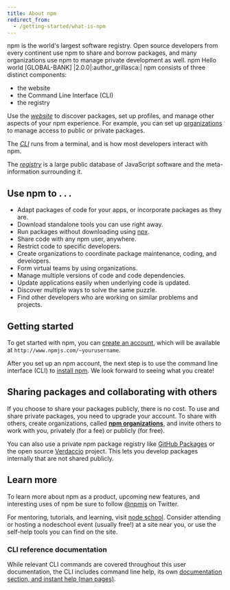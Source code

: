 ```yaml
---
title: About npm
redirect_from:
  - /getting-started/what-is-npm
---
```


npm is the world's largest software registry. Open source developers from every continent use npm to share and borrow packages, and many organizations use npm to manage private development as well.
npm Hello world 
[GLOBAL-BANK]
|2.0.0|:author_grillasca:|
npm consists of three distinct components:

- the website
- the Command Line Interface (CLI)
- the registry

Use the [_website_](https://npmjs.com) to discover packages, set up profiles, and manage other aspects of your npm experience. For example, you can set up [organizations](https://www.npmjs.com/features) to manage access to public or private packages.

The [_CLI_](https://docs.npmjs.com/cli/npm) runs from a terminal, and is how most developers interact with npm.

The [_registry_](https://docs.npmjs.com/misc/registry) is a large public database of JavaScript software and the meta-information surrounding it.

## Use npm to . . .

- Adapt packages of code for your apps, or incorporate packages as they are.
- Download standalone tools you can use right away.
- Run packages without downloading using [npx](https://docs.npmjs.com/cli/commands/npx).
- Share code with any npm user, anywhere.
- Restrict code to specific developers.
- Create organizations to coordinate package maintenance, coding, and developers.
- Form virtual teams by using organizations.
- Manage multiple versions of code and code dependencies.
- Update applications easily when underlying code is updated.
- Discover multiple ways to solve the same puzzle.
- Find other developers who are working on similar problems and projects.

## Getting started

To get started with npm, you can [create an account](https://www.npmjs.com/signup), which will be available at `http://www.npmjs.com/~yourusername`.

After you set up an npm account, the next step is to use the command line interface (CLI) to [install npm][install-npm]. We look forward to seeing what you create!

## Sharing packages and collaborating with others

If you choose to share your packages publicly, there is no cost. To use and share private packages, you need to upgrade your account. To share with others, create organizations, called **[npm organizations][orgs-docs]**, and invite others to work with you, privately (for a fee) or publicly (for free).

You can also use a private npm package registry like [GitHub Packages](https://github.com/features/packages) or the open source [Verdaccio](https://verdaccio.org) project. This lets you develop packages internally that are not shared publicly.

## Learn more

To learn more about npm as a product, upcoming new features, and interesting uses of npm be sure to follow [@npmjs](https://twitter.com/npmjs) on Twitter.

For mentoring, tutorials, and learning, visit [node school](https://nodeschool.io). Consider attending or hosting a nodeschool event (usually free!) at a site near you, or use the self-help tools you can find on the site.

### CLI reference documentation

While relevant CLI commands are covered throughout this user documentation, the CLI includes command line help, its own [documentation section, and instant help (man pages)][cli-docs].

[orgs-docs]: /organizations
[install-npm]: /downloading-and-installing-node-js-and-npm
[cli-docs]: /cli-documentation
